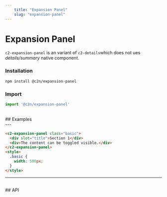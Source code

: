 ```yaml
---
    title: "Expansion Panel"
    slug: "expansion-panel"
---
```




# Expansion Panel

`c2-expansion-panel` is an variant of `c2-details`which does not ues _details/summary_ native component.

### Installation

```bash tag=CodeBlock
npm install @c2n/expansion-panel
```

### Import

```typescript tag=CodeBlock
import '@c2n/expansion-panel'
```

<br />
## Examples
<br />
---

```html tag=MdxCodeBlock,component=c2-expansion-panel
<c2-expansion-panel class="basic">
  <div slot="title">Section 1</div>
  <div>The content can be toggled visible.</div>
</c2-expansion-panel>
<style>
  .basic {
    width: 500px;
  }
</style>
```

---

<br />
## API

<ApiTable componentTag="c2-expansion-panel"></ApiTable>

